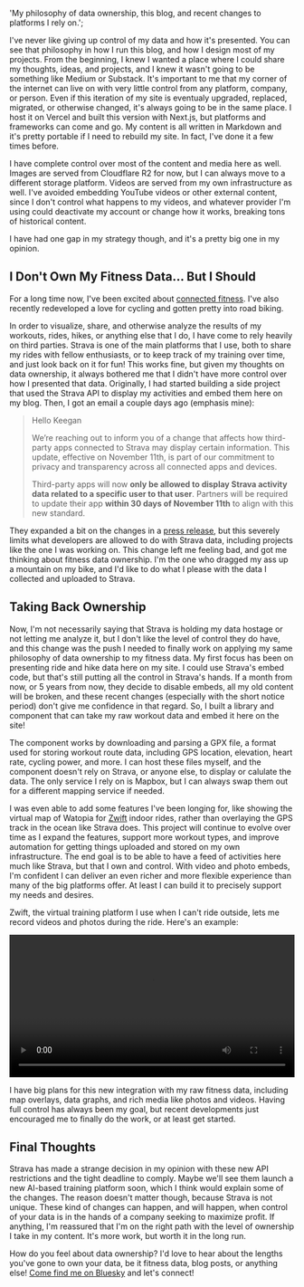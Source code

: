
  'My philosophy of data ownership, this blog, and recent changes to platforms I rely on.';

I've never like giving up control of my data and how it's presented. You can see that philosophy
in how I run this blog, and how I design most of my projects. From the beginning, I knew I wanted
a place where I could share my thoughts, ideas, and projects, and I knew it wasn't going to be
something like Medium or Substack. It's important to me that my corner of the internet can live on
with very little control from any platform, company, or person. Even if this iteration of my site
is eventualy upgraded, replaced, migrated, or otherwise changed, it's always going to be in the same
place. I host it on Vercel and built this version with Next.js, but platforms and frameworks can
come and go. My content is all written in Markdown and it's pretty portable if I need to rebuild
my site. In fact, I've done it a few times before.

I have complete control over most of the content and media here as well. Images are served from Cloudflare R2
for now, but I can always move to a different storage platform. Videos are served from my own infrastructure
as well. I've avoided embedding YouTube videos or other external content, since I don't control what happens
to my videos, and whatever provider I'm using could deactivate my account or change how it works, breaking
tons of historical content.

I have had one gap in my strategy though, and it's a pretty big one in my opinion.

## I Don't Own My Fitness Data... But I Should

For a long time now, I've been excited about [connected fitness](https://keegan.codes/blog/my-connected-fitness-tools-part-2).
I've also recently redeveloped a love for cycling and gotten pretty into road biking.

In order to visualize, share, and otherwise analyze the results of my workouts, rides, hikes, or anything
else that I do, I have come to rely heavily on third parties. Strava is one of the main platforms that I use,
both to share my rides with fellow enthusiasts, or to keep track of my training over time, and just look back
on it for fun! This works fine, but given my thoughts on data ownership, it always bothered me that I didn't have
more control over how I presented that data. Originally, I had started building a side project that used the Strava API
to display my activities and embed them here on my blog. Then, I got an email a
couple days ago (emphasis mine):

> Hello Keegan
>
> We’re reaching out to inform you of a change that affects how third-party apps connected to Strava may display
> certain information. This update, effective on November 11th, is part of our commitment to privacy and transparency
> across all connected apps and devices.
>
> Third-party apps will now **only be allowed to display Strava activity data related to a specific user to that user**.
> Partners will be required to update their app **within 30 days of November 11th** to align with this new standard.

They expanded a bit on the changes in a [press release](https://press.strava.com/articles/updates-to-stravas-api-agreement), but
this severely limits what developers are allowed to do with Strava data, including projects like the one I was working on.
This change left me feeling bad, and got me thinking about fitness data ownership. I'm the one who dragged my ass up a mountain
on my bike, and I'd like to do what I please with the data I collected and uploaded to Strava.

## Taking Back Ownership

Now, I'm not necessarily saying that Strava is holding my data hostage or not letting me analyze it, but I don't like the level of control they do have, and this change
was the push I needed to finally work on applying my same philosophy of data ownership to my fitness data. My
first focus has been on presenting ride and hike data here on my site. I could use Strava's embed code, but
that's still putting all the control in Strava's hands. If a month from now, or 5 years from now, they decide to
disable embeds, all my old content will be broken, and these recent changes (especially with the short notice period)
don't give me confidence in that regard. So, I built a library and component that can take my raw workout data and embed
it here on the site!

<WorkoutGrid>
  <Workout
    elevationFeet={3343}
    gpxUrl="https://fitness.static.donley.xyz/tour-of-watopia-stage-4.gpx"
    watopia
  />
  <Workout
    elevationFeet={3343}
    gpxUrl="https://fitness.static.donley.xyz/realale2024.gpx"
  />
</WorkoutGrid>

The component works by downloading and parsing a GPX file, a format used for storing workout route data, including GPS location,
elevation, heart rate, cycling power, and more. I can host these files myself, and the component doesn't rely on
Strava, or anyone else, to display or calulate the data. The only service I rely on is Mapbox, but I can always swap them
out for a different mapping service if needed.

I was even able to add some features I've been longing for, like showing the virtual map of Watopia for [Zwift](https://www.zwift.com/) indoor rides,
rather than overlaying the GPS track in the ocean like Strava does. This project will continue to evolve over time as I expand the features,
support more workout types, and improve automation for getting things uploaded and stored on my own infrastructure. The end goal
is to be able to have a feed of activities here much like Strava, but that I own and control. With video and photo embeds,
I'm confident I can deliver an even richer and more flexible experience than many of the big platforms offer. At least I
can build it to precisely support my needs and desires.

Zwift, the virtual training platform I use when I can't ride outside, lets me record videos and photos during the ride.
Here's an example:

<video width="100%" height="auto" controls preload="metadata">
  <source
    src="https://video.static.donley.xyz/zwift-sprint.mp4"
    type="video/mp4"
  />
  Your browser does not support the video tag.
</video>

I have big plans for this new integration with my raw fitness data, including map overlays, data graphs,
and rich media like photos and videos. Having full control has always been my goal, but recent developments
just encouraged me to finally do the work, or at least get started.

## Final Thoughts

Strava has made a strange decision in my opinion with these new API restrictions and the tight deadline to comply.
Maybe we'll see them launch a new AI-based training platform soon, which I think would explain some of the changes.
The reason doesn't matter though, because Strava is not unique. These kind of changes can happen, and will happen,
when control of your data is in the hands of a company seeking to maximize profit. If anything, I'm reassured
that I'm on the right path with the level of ownership I take in my content. It's more work, but worth it in the long run.

How do you feel about data ownership? I'd love to hear about the lengths you've gone to own your data, be it
fitness data, blog posts, or anything else! [Come find me on Bluesky](https://bsky.app/profile/keegan.codes) and let's connect!
